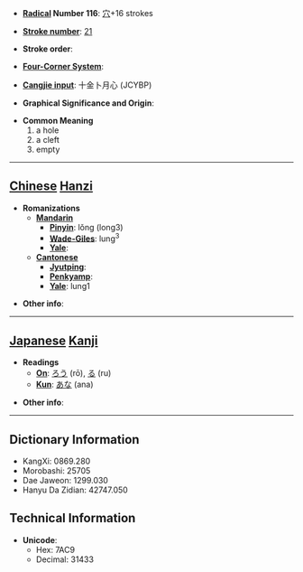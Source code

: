 * '''[[Wiktionary:Chinese radical index| Radical]] Number 116''': [[Wiktionary:Chinese radical index 穴|穴]]+16 strokes

* '''[[Wiktionary:Chinese total strokes index|Stroke number]]''': [[Wiktionary:Chinese total strokes index 21|21]]

* '''Stroke order''': 

* '''[[Wiktionary:Chinese four corner index|Four-Corner System]]''': 

* '''[[Wiktionary:Chinese Cangjie index|Cangjie input]]''': 十金卜月心 (JCYBP)

* '''Graphical Significance and Origin''': 

* '''Common Meaning'''
*#a hole
*# a cleft
*# empty


----

== [[Chinese]] [[Hanzi]] ==

* '''Romanizations'''
** '''[[Mandarin]]'''
*** '''[[Pinyin]]''': lǒng (long3)
*** '''[[Wade-Giles]]''': lung<sup>3</sup>
*** '''[[Yale]]''': 
** '''[[Cantonese]]'''
*** '''[[Jyutping]]''':
*** '''[[Penkyamp]]''': 
*** '''[[Yale]]''': lung1

* '''Other info''': 

----

== [[Japanese]] [[Kanji]] ==

* '''Readings'''
** '''[[On]]''': [[ろう]] (rō), [[る]] (ru)
** '''[[Kun]]''': [[あな]] (ana)

* '''Other info''':  

----

== Dictionary Information ==

* KangXi: 0869.280
* Morobashi: 25705
* Dae Jaweon: 1299.030
* Hanyu Da Zidian: 42747.050

== Technical Information ==

* '''Unicode''':
** Hex: 7AC9
** Decimal: 31433